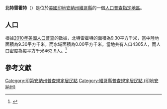 {{noteTA
|G1=USState
|G2=地名
|G3=Unit
}}
{{Infobox settlement
|official_name            = 北特雷霍特
|native_name = North Terre Haute
|settlement_type          = [[人口普查指定地區|人口普查指定地區]]
|image_skyline            = Vigo County Indiana Incorporated and Unincorporated areas North Terre Haute Highlighted 1855098.svg
|imagesize                = 250px
|image_map                = 
|mapsize                  = 
|pushpin_map              = USA Indiana 
|pushpin_label            = 北特雷霍特
|pushpin_label_position   = top
|pushpin_map_caption      = 北特雷霍特在印地安納州的位置
|subdivision_type         = [[世界政區索引|國家]]
|subdivision_type1        = [[美国州份|州份]]
|subdivision_type2        = [[印地安納州行政区划|縣]]
|subdivision_name         = [[美国|美国]]
|subdivision_name1        = [[印地安納州|印地安納州]]
|subdivision_name2        = [[維哥縣_(印地安納州)|維哥縣]]
|elevation_ft             = 495
|elevation_m              = 151
|timezone                 = [[北美东部时区|北美东部时区]]
|area_total_km2           = 9.30
|area_land_km2            = 9.30
|area_water_km2           = 0.00
|area_total_sq_mi         = 
|area_land_sq_mi          = 
|area_water_sq_mi         = 
|population_as_of         = [[2010年美國人口普查|2010]]
|population_footnotes     = 
|population_total         = 4305
|population_density_km2   = auto
|population_density_sq_mi = auto
|utc_offset               = -5
|coordinates              = {{coord|39|31|54|N|87|21|43|W|display=inline,title}}
| coor_pinpoint           = 
| coordinates_footnotes   = 
|timezone_DST             = EDT
|utc_offset_DST           = -4
|postal_code_type         = [[美國郵區編號|郵區編號]]
|postal_code              = 47805
|area_code                = {{link-en|电话区号812|Area code 812|812}}
|blank_name = [[地名信息系统|GNIS ID]]
|blank_info = 440299<ref name="GNIS">{{cite gnis|440299|North Terre Haute}}</ref>
}}
'''北特雷霍特'''（{{lang-en|North Terre Haute}}）是位於[[美國|美國]][[印地安納州|印地安納州]][[維哥縣_(印地安納州)|維哥縣]]的一個[[人口普查指定地區|人口普查指定地區]]。

== 人口 ==
根據[[2010年美國人口普查|2010年美國人口普查]]的數據，北特雷霍特的面積為9.30平方千米，當中陸地面積為9.30平方千米，而水域面積為0.00平方千米。當地共有人口4305人，而人口密度為每平方千米462.9人。<ref name="GR8">{{cite web|url=http://factfinder2.census.gov|publisher=[[美国人口调查局|美国人口调查局]]|accessdate=2011-05-14|title=American FactFinder|archive-date=2013-09-11|archive-url=https://web.archive.org/web/20130911234518/http://factfinder2.census.gov/|dead-url=no}}</ref>

== 參考文獻 ==
{{reflist}}

{{維哥縣 (印地安納州)}}

{{DEFAULTSORT:North Terre Haute, Indiana}}
[[Category:印第安納州普查規定居民點|Category:印第安納州普查規定居民點]]
[[Category:維哥縣普查規定居民點_(印地安納州)|Category:維哥縣普查規定居民點 (印地安納州)]]

{{Indiana-geo-stub}}